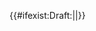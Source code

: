 {{#ifexist:Draft:{{SUBJECTPAGENAME}}|{{tmbox
| type = notice
| image = [[File:Edit-find-replace.svg|link=]]
| text = “[[{{SUBJECTPAGENAME}}|{{SUBJECTPAGENAME}}]]”存在草稿页，可能正在进行与本页面相关的大幅度修订，可以'''前往[[Draft:{{SUBJECTPAGENAME}}|该草稿页面]]'''给予相关编辑建议或讨论。
}}|}}